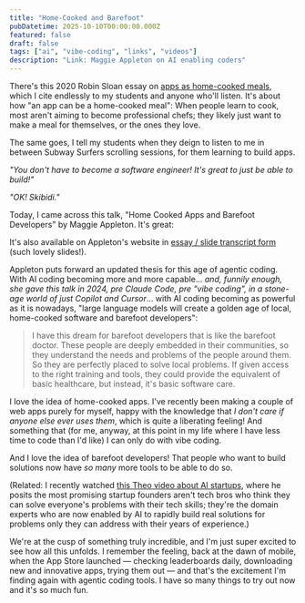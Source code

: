 ```yaml
---
title: "Home-Cooked and Barefoot"
pubDatetime: 2025-10-10T00:00:00.000Z
featured: false
draft: false
tags: ["ai", "vibe-coding", "links", "videos"]
description: "Link: Maggie Appleton on AI enabling coders"
---
```


There's this 2020 Robin Sloan essay on [apps as home-cooked meals](https://www.robinsloan.com/notes/home-cooked-app/), which I cite endlessly to my students and anyone who'll listen. It's about how "an app can be a home-cooked meal": When people learn to cook, most aren't aiming to become professional chefs; they likely just want to make a meal for themselves, or the ones they love. 

The same goes, I tell my students when they deign to listen to me in between Subway Surfers scrolling sessions, for them learning to build apps. 

_"You don't have to become a software engineer! It's great to just be able to build!"_

_"OK! Skibidi."_

Today, I came across this talk, "Home Cooked Apps and Barefoot Developers" by Maggie Appleton. It's great: 

<YouTubeEmbed
  videoId="qo5m92-9_QI"
  title="Maggie Appleton on Home Cooked Apps and Barefoot Developers"
/>

It's also available on Appleton's website in [essay / slide transcript form](https://maggieappleton.com/home-cooked-software) (such lovely slides!). 

Appleton puts forward an updated thesis for this age of agentic coding. With AI coding becoming more and more capable... _and, funnily enough, she gave this talk in 2024, pre Claude Code, pre "vibe coding", in a stone-age world of _just_ Copilot and Cursor_... with AI coding becoming as powerful as it is nowadays, "large language models will create a golden age of local, home-cooked software and barefoot developers":

> I have this dream for barefoot developers that is like the barefoot doctor. These people are deeply embedded in their communities, so they understand the needs and problems of the people around them. So they are perfectly placed to solve local problems. If given access to the right training and tools, they could provide the equivalent of basic healthcare, but instead, it's basic software care.

I love the idea of home-cooked apps. I've recently been making a couple of web apps purely for myself, happy with the knowledge that *I don't care if anyone else ever uses them*, which is quite a liberating feeling! And something that (for me, anyway, at this point in my life where I have less time to code than I'd like) I can only do with vibe coding.

And I love the idea of barefoot developers! That people who want to build solutions now have *so many* more tools to be able to do so. 

(Related: I recently watched [this Theo video about AI startups](https://www.youtube.com/watch?v=L3vToC1jO64), where he posits the most promising startup founders aren't tech bros who think they can solve everyone's problems with their tech skills; they're the domain experts who are now enabled by AI to rapidly build real solutions for problems only they can address with their years of experience.)

We're at the cusp of something truly incredible, and I'm just super excited to see how all this unfolds. I remember the feeling, back at the dawn of mobile, when the App Store launched — checking leaderboards daily, downloading new and innovative apps, trying them out — and that's the excitement I'm finding again with agentic coding tools. I have so many things to try out now and it's so much fun.
